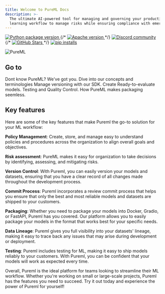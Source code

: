 ```yaml
---
title: Welcome to PureML Docs
description: >-
  The ultimate AI-powered tool for managing and governing your production machine
  learning workflow to manage risks while ensuring compliance with emerging regulations and standards.
---
```


<div
  style={{
    display: "flex",
    flexWrap: "wrap",
  }}
>
  <a
    style={{
      borderStyle: "none",
      marginTop: "0.125rem",
      marginBottom: "0.125rem",
    }}
    href="https://pypi.org/project/pureml/"
  >
    <img
      style={{
        margin: 0,
      }}
      src="https://img.shields.io/pypi/v/pureml?color=lightblue"
      alt="Python package version"
    />
  </a>
  {/* <a
    style={{
      borderStyle: "none",
      marginTop: "0.125rem",
      marginBottom: "0.125rem",
      marginLeft: "0.25rem",
    }}
    href="https://opensource.org/licenses/Apache-2.0"
  >
    <img
      style={{
        margin: 0,
      }}
      src="https://img.shields.io/github/license/puremlhq/pureml?color=red"
      alt="Apache version"
    />
  </a> */}
  <a
    style={{
      borderStyle: "none",
      marginTop: "0.125rem",
      marginBottom: "0.125rem",
      marginLeft: "0.25rem",
    }}
    href="https://discord.gg/xNUHt9yguJ"
  >
    <img
      style={{
        margin: 0,
      }}
      src="https://img.shields.io/badge/Discord-Join%20Discord-bluered?logo=discord"
      alt="Discord community"
    />
  </a>
  {/* <a
    style={{
      borderStyle: "none",
      marginTop: "0.125rem",
      marginBottom: "0.125rem",
      marginLeft: "0.25rem",
    }}
    href="https://github.com/puremlHQ/pureml"
  >
    <img
      style={{
        margin: 0,
      }}
      src="https://img.shields.io/github/stars/puremlHQ/pureml?logo=github"
      alt="GitHub Stars"
    />
  </a> */}
  <a
    style={{
      borderStyle: "none",
      marginTop: "0.125rem",
      marginBottom: "0.125rem",
      marginLeft: "0.25rem",
    }}
    href="https://pepy.tech/project/pureml"
  >
    <img
      style={{
        margin: 0,
      }}
      src="https://static.pepy.tech/personalized-badge/pureml?period=total&units=international_system&left_color=grey&right_color=green&left_text=pip%20installs"
      alt="pip installs"
    />
  </a>
</div>

![PureML](https://github.com/PuremlHQ/PureML-docs/blob/main/images/PureMLDocsGRCImg.png?raw=true)

## Go to

<CardGroup cols={3}>
  <Card title="Getting Started" icon="jet-fighter-up" href="/installation">
    Dont know PureML? We've got you.
  </Card>
  <Card title="Core Concepts" icon="file" href="/core-concepts/model">
    Dive into our concepts and terminologies
  </Card>
  <Card
    title="Version"
    icon="arrows-split-up-and-left"
    href="/version/version-model"
  >
    Manage versioning with our SDK.
  </Card>
  <Card title="Prediction" icon="cloud" href="/prediction/versioning">
    Create Ready-to-evaluate models.
  </Card>
  <Card
    title="Evaluate"
    icon="magnifying-glass-chart"
    href="/evaluate/create-your-first-evaluation"
  >
    Testing and Quality Control.
  </Card>
  <Card title="Package" icon="boxes-packing" href="/package/docker">
    How PureML makes packaging seemless.
  </Card>
</CardGroup>

## Key features

Here are some of the key features that make Pureml the go-to solution for your ML workflow:

**Policy Management**: Create, store, and manage easy to understand policies and procedures across the organization to align overall goals and objectives.

**Risk assessment**: PureML makes it easy for organization to take decisions by identifying, assessing, and mitigating risks.

**Version Control**: With Pureml, you can easily version your models and datasets, ensuring that you have a clear record of all changes made throughout the development process.

**Commit Process**: Pureml incorporates a review commit process that helps you ensure that only the best and most reliable models and datasets are shipped to your customers.

**Packaging**: Whether you need to package your models into Docker, Gradio, or FastAPI, Pureml has you covered. Our platform allows you to easily package your models in the format that works best for your specific needs.

**Data Lineage**: Pureml gives you full visibility into your datasets' lineage, making it easy to trace back any issues that may arise during development or deployment.

**Testing**: Pureml includes testing for ML, making it easy to ship models reliably to your customers. With Pureml, you can be confident that your models will work as expected every time.

Overall, Pureml is the ideal platform for teams looking to streamline their ML workflow. Whether you're working on small or large-scale projects, Pureml has the features you need to succeed. Try it out today and experience the power of Pureml for yourself!
